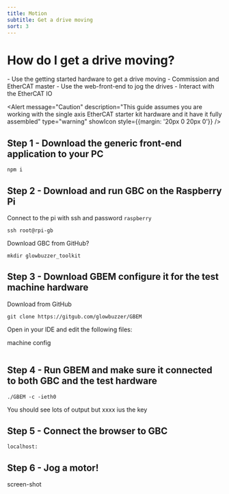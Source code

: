 ```yaml
---
title: Motion
subtitle: Get a drive moving
sort: 3
---
```



# How do I get a drive moving?
<Tldr>
    - Use the getting started hardware to get a drive moving
    - Commission and EtherCAT master
    - Use the web-front-end to jog the drives
    - Interact with the EtherCAT IO
</Tldr>

<Alert message="Caution" description="This guide assumes you are working with the single axis EtherCAT starter kit hardware and it have it fully assembled" type="warning" showIcon style={{margin: '20px 0 20px 0'}} />


## Step 1 - Download the generic front-end application to your PC
````shell
npm i
````
## Step 2 - Download and run GBC on the Raspberry Pi
Connect to the pi with ssh and password `raspberry`
````shell
ssh root@rpi-gb
````
Download GBC from GitHub?
````shell
mkdir glowbuzzer_toolkit
````

## Step 3 - Download GBEM configure it for the test machine hardware
Download from GitHub
````shell
git clone https://gitgub.com/glowbuzzer/GBEM

````
Open in your IDE and edit the following files:

machine config



````shell
````

## Step 4 - Run GBEM and make sure it connected to both GBC and the test hardware
````shell
./GBEM -c -ieth0
````

You should see lots of output but xxxx ius the key


## Step 5 - Connect the browser to GBC

`localhost:`

## Step 6 - Jog a motor!

screen-shot

